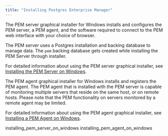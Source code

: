```yaml
---
title: "Installing Postgres Enterprise Manager"
---
```


<div id="installing_pem" class="registered_link"></div>




The PEM server graphical installer for Windows installs and configures the PEM server, a PEM agent, and the software required to connect to the PEM web interface with your choice of browser.

The PEM server uses a Postgres installation and backing database to manage data. The `pem` backing database gets created while installing the PEM Server through installer.

For detailed information about using the PEM server graphical installer, see [Installing the PEM Server on Windows](../../7.15/pem_inst_guide_windows/03_installing_postgres_enterprise_manager/#installing_pem_server_on_windows).

The PEM agent graphical installer for Windows installs and registers the PEM agent. The PEM agent that is installed with the PEM server is capable of monitoring multiple servers that reside on the same host, or on remote hosts. Please note that the PEM functionality on servers monitored by a remote agent may be limited.

For detailed information about using the PEM agent graphical installer, see [Installing a PEM Agent on Windows](../../7.15/pem_inst_guide_windows/03_installing_postgres_enterprise_manager/#installing_pem_agent_on_windows).

<div class="toctree" data-maxdepth="5">

installing_pem_server_on_windows installing_pem_agent_on_windows

</div>
